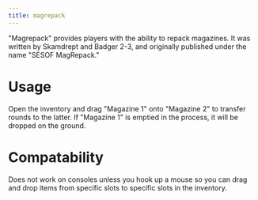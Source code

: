 ```yaml
---
title: magrepack
---
```


"Magrepack" provides players with the ability to repack magazines. It was written by Skamdrept and Badger 2-3, and originally published under the name "SESOF MagRepack."

# Usage
Open the inventory and drag "Magazine 1" onto "Magazine 2" to transfer rounds to the latter. If "Magazine 1" is emptied in the process, it will be dropped on the ground.

# Compatability
Does not work on consoles unless you hook up a mouse so you can drag and drop items from specific slots to specific slots in the inventory.
